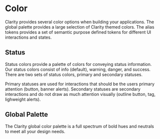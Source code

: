 
<Meta title="Foundation/Color" />

# Color

Clarity provides several color options when building your applications. The global
palette provides a large selection of Clarity themed colors. The alias tokens provides
a set of semantic purpose defined tokens for different UI interactions and states.

## Status

Status colors provide a palette of colors for conveying status information. Our
status colors consist of info (default), warning, danger, and success. There are
two sets of status colors, primary and secondary statuses.

Primary statuses are used for interactions that should be the users primary
attention (button, banner alerts). Secondary statuses are secondary interactions
and do not draw as much attention visually (outline button, tag, lighweight alerts).

<Preview>
  <Story id="stories-design-tokens--status-color" />
</Preview>

## Global Palette

The Clarity global color palette is a full spectrum of bold hues and neutrals to
meet all your design needs.

<Preview>
  <Story id="stories-design-tokens--color" />
</Preview>
